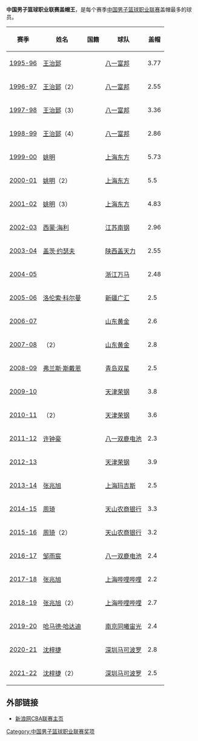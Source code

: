 '''中国男子篮球职业联赛盖帽王'''，是每个赛季[[中国男子篮球职业联赛|中国男子篮球职业联赛]]盖帽最多的球员。

{| class="wikitable sortable"
|-
! 赛季 !! 姓名 !! 国籍 !! 球队 !! 盖帽
|-
| [[1995-96年中国男子篮球职业联赛|1995-96]] || [[王治郅|王治郅]] || {{CHN}} || [[八一富邦火箭篮球俱乐部|八一富邦]] || 3.77
|-
| [[1996-97年中国男子篮球职业联赛|1996-97]] || [[王治郅|王治郅]]（2） || {{CHN}} || [[八一富邦火箭篮球俱乐部|八一富邦]] || 2.55
|-
| [[1997-98年中国男子篮球职业联赛|1997-98]] || [[王治郅|王治郅]]（3） || {{CHN}} || [[八一富邦火箭篮球俱乐部|八一富邦]] || 3.36
|-
| [[1998-99年中国男子篮球职业联赛|1998-99]] || [[王治郅|王治郅]]（4） || {{CHN}} || [[八一富邦火箭篮球俱乐部|八一富邦]] || 2.86
|-
| [[1999-00年中国男子篮球职业联赛|1999-00]] || [[姚明|姚明]] || {{CHN}} || [[上海东方大鲨鱼篮球俱乐部|上海东方]] || 5.73
|-
| [[2000-01年中国男子篮球职业联赛|2000-01]] || [[姚明|姚明]]（2） || {{CHN}} || [[上海东方大鲨鱼篮球俱乐部|上海东方]] || 5.5
|-
| [[2001-02年中国男子篮球职业联赛|2001-02]] || [[姚明|姚明]]（3） || {{CHN}} || [[上海东方大鲨鱼篮球俱乐部|上海东方]] || 4.83
|-
| [[2002-03年中国男子篮球职业联赛|2002-03]] || [[西蒙·海利|西蒙·海利]] || {{USA}} || [[江苏龙肯帝亚篮球俱乐部|江苏南钢]] || 2.96
|-
| [[2003-04年中国男子篮球职业联赛|2003-04]] || [[盖茨·约瑟夫|盖茨·约瑟夫]] || {{DMA}} || [[龙狮篮球俱乐部|陕西盖天力]] || 2.55
|-
| [[2004-05年中国男子篮球职业联赛|2004-05]] || {{Link-en|索马利亚·萨马基|Soumaila Samake}} || {{MLI}} || [[浙江稠州金牛篮球俱乐部|浙江万马]] || 2.48
|-
| [[2005-06年中国男子篮球职业联赛|2005-06]] || [[洛伦索·科尔曼|洛伦索·科尔曼]] || {{USA}} || [[新疆广汇飞虎篮球俱乐部|新疆广汇]] || 2.5
|-
| [[2006-07年中国男子篮球职业联赛|2006-07]] || {{Link-en|赫尔维·拉米扎纳|Hervé Lamizana}} || {{CIV}}{{FRA}} || [[山东高速金星篮球俱乐部|山东黄金]] || 2.6
|-
| [[2007-08年中国男子篮球职业联赛|2007-08]] || {{Link-en|赫尔维·拉米扎纳|Hervé Lamizana}}（2） || {{CIV}}{{FRA}} || [[山东高速金星篮球俱乐部|山东黄金]] || 2.8
|-
| [[2008-09年中国男子篮球职业联赛|2008-09]] || [[弗兰斯·斯戴恩|弗兰斯·斯戴恩]] || {{南非}} || [[青岛双星雄鹰篮球俱乐部|青岛双星]] || 2.5
|-
| [[2009-10年中国男子篮球职业联赛|2009-10]] || {{Link-en|赫尔维·拉米扎纳|Hervé Lamizana}} || {{CIV}}{{FRA}} || [[天津荣钢金狮篮球俱乐部|天津荣钢]] || 3.8
|-
| [[2010-11年中国男子篮球职业联赛|2010-11]] || {{Link-en|赫尔维·拉米扎纳|Hervé Lamizana}}（2） || {{CIV}}{{FRA}} || [[天津荣钢金狮篮球俱乐部|天津荣钢]] || 3.6
|-
| [[2011-12年中国男子篮球职业联赛|2011-12]] || [[许钟豪|许钟豪]] || {{CHN}} || [[八一富邦火箭篮球俱乐部|八一双鹿电池]] || 2.3
|-
| [[2012-13年中国男子篮球职业联赛|2012-13]] || {{Link-en|哈马迪·恩迪亚耶|Hamady N'Diaye}} || {{SEN}} || [[天津荣钢金狮篮球俱乐部|天津荣钢]] || 3.9
|-
| [[2013-14年中国男子篮球职业联赛|2013-14]] || [[张兆旭|张兆旭]] || {{CHN}} || [[上海东方大鲨鱼篮球俱乐部|上海玛吉斯]] || 2.5
|-
| [[2014-15年中国男子篮球职业联赛|2014-15]] || [[周琦_(篮球运动员)|周琦]] || {{CHN}} || [[新疆广汇飞虎篮球俱乐部|天山农商银行]] || 3.3
|-
| [[2015-16年中国男子篮球职业联赛|2015-16]] || [[周琦_(篮球运动员)|周琦]]（2） || {{CHN}} || [[新疆广汇飞虎篮球俱乐部|天山农商银行]] || 3.2
|-
| [[2016-17年中国男子篮球职业联赛|2016-17]] || [[邹雨宸|邹雨宸]] || {{CHN}} || [[八一富邦火箭篮球俱乐部|八一双鹿电池]] || 2.4
|-
| [[2017-18年中国男子篮球职业联赛|2017-18]] || [[张兆旭|张兆旭]] || {{CHN}} || [[上海东方大鲨鱼篮球俱乐部|上海哔哩哔哩]] || 2.2
|-
| [[2018-19年中国男子篮球职业联赛|2018-19]] || [[张兆旭|张兆旭]]（2） || {{CHN}} || [[上海东方大鲨鱼篮球俱乐部|上海哔哩哔哩]] || 2.7
|-
| [[2019-20年中国男子篮球职业联赛|2019-20]] || [[哈米德·哈达迪|哈马德·哈达迪]] || {{IRI}} || [[南京同曦大圣篮球俱乐部|南京同曦宙光]] || 2.4
|-
| [[2020-21年中国男子篮球职业联赛|2020-21]] || [[沈梓捷|沈梓捷]] || {{CHN}} || [[深圳新世纪领航者篮球俱乐部|深圳马可波罗]] || 2.8
|-
| [[2021-22年中国男子篮球职业联赛|2021-22]] || [[沈梓捷|沈梓捷]]（2） || {{CHN}} || [[深圳新世纪烈豹篮球俱乐部|深圳马可波罗]] || 2.5
|}

==外部链接==
*[http://sports.sina.com.cn/cba/ 新浪网CBA联赛主页]{{Wayback|url=http://sports.sina.com.cn/cba/ |date=20071011010021 }}

{{中国男子篮球职业联赛}}

[[Category:中国男子篮球职业联赛奖项|Category:中国男子篮球职业联赛奖项]]